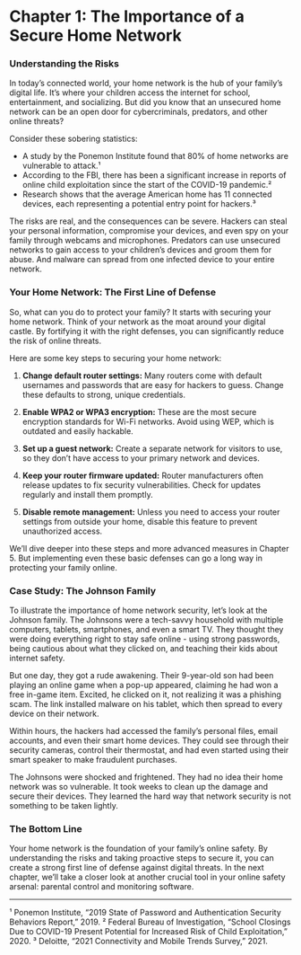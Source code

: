 # Chapter 1: The Importance of a Secure Home Network

### Understanding the Risks

In today's connected world, your home network is the hub of your family's digital life. It's where your children access the internet for school, entertainment, and socializing. But did you know that an unsecured home network can be an open door for cybercriminals, predators, and other online threats?

Consider these sobering statistics:

-   A study by the Ponemon Institute found that 80% of home networks are vulnerable to attack.¹
-   According to the FBI, there has been a significant increase in reports of online child exploitation since the start of the COVID-19 pandemic.²
-   Research shows that the average American home has 11 connected devices, each representing a potential entry point for hackers.³

The risks are real, and the consequences can be severe. Hackers can steal your personal information, compromise your devices, and even spy on your family through webcams and microphones. Predators can use unsecured networks to gain access to your children's devices and groom them for abuse. And malware can spread from one infected device to your entire network.

### Your Home Network: The First Line of Defense

So, what can you do to protect your family? It starts with securing your home network. Think of your network as the moat around your digital castle. By fortifying it with the right defenses, you can significantly reduce the risk of online threats.

Here are some key steps to securing your home network:

1.  **Change default router settings:** Many routers come with default usernames and passwords that are easy for hackers to guess. Change these defaults to strong, unique credentials.

2.  **Enable WPA2 or WPA3 encryption:** These are the most secure encryption standards for Wi-Fi networks. Avoid using WEP, which is outdated and easily hackable.

3.  **Set up a guest network:** Create a separate network for visitors to use, so they don't have access to your primary network and devices.

4.  **Keep your router firmware updated:** Router manufacturers often release updates to fix security vulnerabilities. Check for updates regularly and install them promptly.

5.  **Disable remote management:** Unless you need to access your router settings from outside your home, disable this feature to prevent unauthorized access.

We'll dive deeper into these steps and more advanced measures in Chapter 5. But implementing even these basic defenses can go a long way in protecting your family online.

### Case Study: The Johnson Family

To illustrate the importance of home network security, let's look at the Johnson family. The Johnsons were a tech-savvy household with multiple computers, tablets, smartphones, and even a smart TV. They thought they were doing everything right to stay safe online - using strong passwords, being cautious about what they clicked on, and teaching their kids about internet safety.

But one day, they got a rude awakening. Their 9-year-old son had been playing an online game when a pop-up appeared, claiming he had won a free in-game item. Excited, he clicked on it, not realizing it was a phishing scam. The link installed malware on his tablet, which then spread to every device on their network.

Within hours, the hackers had accessed the family's personal files, email accounts, and even their smart home devices. They could see through their security cameras, control their thermostat, and had even started using their smart speaker to make fraudulent purchases.

The Johnsons were shocked and frightened. They had no idea their home network was so vulnerable. It took weeks to clean up the damage and secure their devices. They learned the hard way that network security is not something to be taken lightly.

### The Bottom Line

Your home network is the foundation of your family's online safety. By understanding the risks and taking proactive steps to secure it, you can create a strong first line of defense against digital threats. In the next chapter, we'll take a closer look at another crucial tool in your online safety arsenal: parental control and monitoring software.

------------------------------------------------------------------------

¹ Ponemon Institute, "2019 State of Password and Authentication Security Behaviors Report," 2019. ² Federal Bureau of Investigation, "School Closings Due to COVID-19 Present Potential for Increased Risk of Child Exploitation," 2020. ³ Deloitte, "2021 Connectivity and Mobile Trends Survey," 2021.
